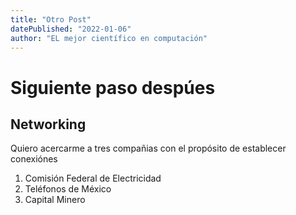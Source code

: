 ```yaml
---
title: "Otro Post"
datePublished: "2022-01-06"
author: "EL mejor científico en computación"
---
```


# Siguiente paso despúes

## Networking

Quiero acercarme a tres compañias con el propósito de establecer
conexiónes

1. Comisión Federal de Electricidad
2. Teléfonos de México
3. Capital Minero